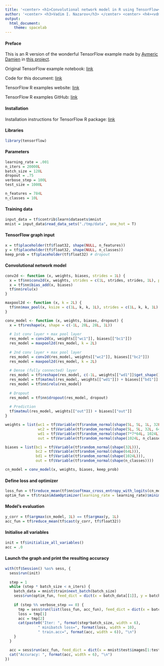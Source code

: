 ```yaml
---
title: '<center> <h1>Convolutional network model in R using TensorFlow</h1></center>'
author: '<center> <h3>Vadim I. Nazarov</h3> </center> <center> <h4><vdm.nazarov@gmail.com></h4> </center>'
output: 
  html_document: 
    theme: spacelab
---
```


#### Preface
This is an R version of the wonderful TensorFlow example made by [Aymeric Damien](https://github.com/aymericdamien) in [this project](https://github.com/aymericdamien/TensorFlow-Examples/).

Original TensorFlow example notebook: [link](https://github.com/aymericdamien/TensorFlow-Examples/blob/master/notebooks/3_NeuralNetworks/convolutional_network.ipynb)

Code for this document: [link](https://github.com/vadimnazarov/tensorflow-r-examples/src/3_NeuralNetworks/convolutional_network.Rmd)

TensorFlow R examples website: [link](https://vadimnazarov.github.io/tensorflow-r-examples/)

TensorFlow R examples GitHub: [link](https://github.com/vadimnazarov/tensorflow-r-examples/)

#### Installation
Installation instructions for TensorFlow R package: [link](https://rstudio.github.io/tensorflow/)

#### Libraries
```r
library(tensorflow)
```

#### Parameters
```r
learning_rate = .001
n_iters = 20000L
batch_size = 128L
dropout = .75
verbose_step = 100L
test_size = 1000L

n_features = 784L
n_classes = 10L
```

#### Training data
```r
input_data = tf$contrib$learn$datasets$mnist
mnist = input_data$read_data_sets("./tmp/data", one_hot = T)
```

#### TensorFlow graph input
```r
x = tf$placeholder(tf$float32, shape(NULL, n_features))
y = tf$placeholder(tf$float32, shape(NULL, n_classes))
keep_prob = tf$placeholder(tf$float32) # dropout
```

#### Convolutional network model
```r
conv2d <- function (x, weights, biases, strides = 1L) {
  x = tf$nn$conv2d(x, weights, strides = c(1L, strides, strides, 1L), padding = "SAME")
  x = tf$nn$bias_add(x, biases)
  tf$nn$relu(x)
}

maxpool2d <- function (x, k = 2L) {
  tf$nn$max_pool(x, ksize = c(1L, k, k, 1L), strides = c(1L, k, k, 1L), padding = "SAME")
}

conv_model <- function (x, weights, biases, dropout) {
  x = tf$reshape(x, shape = c(-1L, 28L, 28L, 1L))
  
  # 1st conv layer + max pool layer
  res_model = conv2d(x, weights[["wc1"]], biases[["bc1"]])
  res_model = maxpool2d(res_model, k = 2L)
  
  # 2nd conv layer + max pool layer
  res_model = conv2d(res_model, weights[["wc2"]], biases[["bc2"]])
  res_model = maxpool2d(res_model, k = 2L)
  
  # Dense (fully connected) layer
  res_model = tf$reshape(res_model, c(-1L, weights[["wd1"]]$get_shape()$as_list()[1]))
  res_model = tf$matmul(res_model, weights[["wd1"]]) + biases[["bd1"]]
  res_model = tf$nn$relu(res_model)
  
  # Dropout
  res_model = tf$nn$dropout(res_model, dropout)
  
  # Prediction
  tf$matmul(res_model, weights[["out"]]) + biases[["out"]]
}

weights = list(wc1 = tf$Variable(tf$random_normal(shape(5L, 5L, 1L, 32L))),  # 5x5 convolution, 1 input, 32 outputs
               wc2 = tf$Variable(tf$random_normal(shape(5L, 5L, 32L, 64L))), # 5x5 convolution, 32 inputs, 64 outputs
               wd1 = tf$Variable(tf$random_normal(shape(7*7*64L, 1024L))),  # fully connected, 7*7*64 inputs, 1024 outputs
               out = tf$Variable(tf$random_normal(shape(1024L, n_classes))))

biases = list(bc1 = tf$Variable(tf$random_normal(shape(32L))), 
              bc2 = tf$Variable(tf$random_normal(shape(64L))), 
              bd1 = tf$Variable(tf$random_normal(shape(1024L))),
              out = tf$Variable(tf$random_normal(shape(n_classes))))

cn_model = conv_model(x, weights, biases, keep_prob)
```

#### Define loss and optimizer
```r
loss_fun = tf$reduce_mean(tf$nn$softmax_cross_entropy_with_logits(cn_model, y))
optim_fun = tf$train$AdamOptimizer(learning_rate = learning_rate)$minimize(loss_fun)
```

#### Model's evaluation
```r
y_corr = tf$argmax(cn_model, 1L) == tf$argmax(y, 1L)
acc_fun = tf$reduce_mean(tf$cast(y_corr, tf$float32))
```

#### Initialise all variables
```r
init = tf$initialize_all_variables()
acc = .0
```

#### Launch the graph and print the resulting accuracy
```r
with(tf$Session() %as% sess, {
  sess$run(init)
  
  step = 1
  while (step * batch_size < n_iters) {
    batch_data = mnist$train$next_batch(batch_size)
    sess$run(optim_fun, feed_dict = dict(x = batch_data[[1]], y = batch_data[[2]], keep_prob = dropout))
    
    if (step %% verbose_step == 0) {
      tmp = sess$run(list(loss_fun, acc_fun), feed_dict = dict(x = batch_data[[1]], y = batch_data[[2]], keep_prob = 1.))
      loss = tmp[1]
      acc = tmp[2]
      cat(paste0("Iter: ", format(step*batch_size, width = 6), 
               " minibatch loss=", format(loss, width = 10), 
               " train.acc=", format(acc, width = 6)), "\n")
    }
  }

  acc = sess$run(acc_fun, feed_dict = dict(x = mnist$test$images[1:test_size, ], y = mnist$test$labels[1:test_size, ], keep_prob = 1.))
  cat("Accuracy: ", format(acc, width = 6), "\n")
})
```
